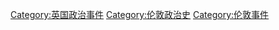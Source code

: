 [[Category:英国政治事件|Category:英国政治事件]]
[[Category:伦敦政治史|Category:伦敦政治史]]
[[Category:伦敦事件|Category:伦敦事件]]